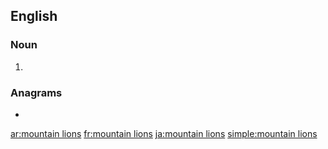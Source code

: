 ==English==

===Noun===
{{head|en|noun plural form|head=[[mountain]] [[lion]]s}}

# {{plural of|mountain lion|lang=en}}

===Anagrams===
* {{l|en|nonsimulation}}

[[ar:mountain lions]]
[[fr:mountain lions]]
[[ja:mountain lions]]
[[simple:mountain lions]]
